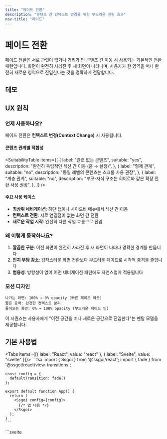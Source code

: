 ```yaml
---
title: "페이드 전환"
description: "콘텐츠 간 컨텍스트 변경을 위한 부드러운 전환 효과"
nav-title: "페이드"
---
```


# 페이드 전환

페이드 전환은 서로 관련이 없거나 거리가 먼 콘텐츠 간 이동 시 사용되는 기본적인 전환 패턴입니다. 화면이 완전히 사라진 후 새 화면이 나타나며, 사용자가 한 영역을 떠나 완전히 새로운 영역으로 진입한다는 것을 명확하게 전달합니다.

## 데모

<ViewTransitionDemo type="fade" />

## UX 원칙

### 언제 사용하나요?

페이드 전환은 **컨텍스트 변경(Context Change)** 시 사용됩니다.

#### 콘텐츠 관계별 적합성

<SuitabilityTable
  items={[
    {
      label: "관련 없는 콘텐츠",
      suitable: "yes",
      description: "완전히 독립적인 섹션 간 이동 (홈 → 설정)",
    },
    {
      label: "형제 관계",
      suitable: "no",
      description: "동일 레벨의 콘텐츠는 스크롤 사용 권장",
    },
    {
      label: "계층 관계",
      suitable: "no",
      description: "부모-자식 구조는 히어로와 같은 확장 전환 사용 권장",
    },
  ]}
/>

#### 주요 사용 케이스

- **최상위 네비게이션**: 하단 탭이나 사이드바 메뉴에서 섹션 간 이동
- **컨텍스트 전환**: 서로 연결점이 없는 화면 간 전환
- **새로운 작업 시작**: 완전히 다른 작업 흐름으로 진입

### 왜 이렇게 동작하나요?

1. **깔끔한 구분**: 이전 화면이 완전히 사라진 후 새 화면이 나타나 명확한 경계를 만듭니다
2. **인지 부담 감소**: 갑작스러운 화면 전환보다 부드러운 페이드로 시각적 충격을 줄입니다
3. **범용성**: 방향성이 없어 어떤 네비게이션 패턴에도 자연스럽게 적용됩니다

### 모션 디자인

```
나가는 화면: 100% → 0% opacity (빠른 페이드 아웃)
짧은 공백: 완전한 컨텍스트 분리
들어오는 화면: 0% → 100% opacity (부드러운 페이드 인)
```

이 시퀀스는 사용자에게 "이전 공간을 떠나 새로운 공간으로 진입한다"는 멘탈 모델을 제공합니다.

## 기본 사용법

<Tabs items={[{ label: "React", value: "react" }, { label: "Svelte", value: "svelte" }]}>
  <TabPanel value="react">
    ```tsx
    import { Ssgoi } from '@ssgoi/react';
    import { fade } from '@ssgoi/react/view-transitions';

    const config = {
      defaultTransition: fade()
    };

    export default function App() {
      return (
        <Ssgoi config={config}>
          {/* 앱 내용 */}
        </Ssgoi>
      );
    }
    ```

  </TabPanel>
  <TabPanel value="svelte">
    ```svelte
    <script>
      import { Ssgoi } from '@ssgoi/svelte';
      import { fade } from '@ssgoi/svelte/view-transitions';

      const config = {
        defaultTransition: fade()
      };
    </script>

    <Ssgoi {config}>
      <slot />
    </Ssgoi>
    ```

  </TabPanel>
</Tabs>

## 실전 활용 예시

### 1. 탭 네비게이션

하단 탭바나 상단 탭에서 주요 섹션 간 이동:

<Tabs items={[{ label: "React", value: "react" }, { label: "Svelte", value: "svelte" }]}>
  <TabPanel value="react">
    ```tsx
    const config = {
      transitions: [
        {
          from: '/home',
          to: '/profile',
          transition: fade(),
          symmetric: true
        },
        {
          from: '/home',
          to: '/settings',
          transition: fade(),
          symmetric: true
        }
      ]
    };
    ```
  </TabPanel>
  <TabPanel value="svelte">
    ```svelte
    <script>
      const config = {
        transitions: [
          {
            from: '/home',
            to: '/profile',
            transition: fade(),
            symmetric: true
          },
          {
            from: '/home',
            to: '/settings',
            transition: fade(),
            symmetric: true
          }
        ]
      };
    </script>
    ```
  </TabPanel>
</Tabs>

### 2. 빠른 전환 (즉각적인 응답)

사용자 액션에 빠르게 반응해야 할 때:

<Tabs items={[{ label: "React", value: "react" }, { label: "Svelte", value: "svelte" }]}>
  <TabPanel value="react">
    ```tsx
    const config = {
       defaultTransition: fade({
         inSpring: { //페이지에 들어갈 때 적용됩니다.
           stiffness: 400,  // 빠른 트랜지션
           damping: 35      // 부드러운 마무리
         },
         outSpring: { //페이지를 떠날 때 적용됩니다.
           stiffness: 400,  // 빠른 트랜지션
           damping: 35      // 부드러운 마무리
         }
       })
     };
    ```
  </TabPanel>
  <TabPanel value="svelte">
    ```svelte
    <script>
      const config = {
        defaultTransition: fade({
          inSpring: { //페이지에 들어갈 때 적용됩니다.
            stiffness: 400,  // 빠른 트랜지션
            damping: 35      // 부드러운 마무리
          },
          outSpring: { //페이지를 떠날 때 적용됩니다.
            stiffness: 400,  // 빠른 트랜지션
            damping: 35      // 부드러운 마무리
          }
       })
     };
    </script>
    ```
  </TabPanel>
</Tabs>

### 3. 우아한 전환 (프리미엄 느낌)

브랜드 경험이 중요한 페이지:

<Tabs items={[{ label: "React", value: "react" }, { label: "Svelte", value: "svelte" }]}>
  <TabPanel value="react">
    ```tsx
    const config = {
      defaultTransition: fade({
         inSpring: { //페이지에 들어갈 때 적용됩니다.
            stiffness: 150,  // 느린 트랜지션
            damping: 25      // 부드러운 감속
           },
          outSpring: { //페이지를 떠날 때 적용됩니다.
           stiffness: 150,  // 느린 트랜지션
           damping: 25      // 부드러운 감속
           }
      })
    };
    ```
  </TabPanel>
  <TabPanel value="svelte">
    ```svelte
    <script>
      const config = {
        defaultTransition: fade({
           inSpring: { //페이지에 들어갈 때 적용됩니다.
              stiffness: 150,  // 느린 트랜지션
              damping: 25      // 부드러운 감속
            },
            outSpring: { //페이지를 떠날 때 적용됩니다.
             stiffness: 150,  // 느린 트랜지션
             damping: 25      // 부드러운 감속
            }
        })
    };
    </script>
    ```
  </TabPanel>
</Tabs>

## 접근성

- `prefers-reduced-motion` 설정 시 자동으로 애니메이션 비활성화
- 스크린 리더는 전환 중에도 콘텐츠 변경을 올바르게 인식
- 키보드 네비게이션과 완벽하게 호환

## 모범 사례

### ✅ DO

- 최상위 네비게이션에 기본으로 사용
- 콘텐츠가 완전히 바뀔 때 사용
- 모바일 앱과 유사한 경험 제공 시

### ❌ DON'T

- 관련 콘텐츠 간 이동에는 사용하지 마세요 (슬라이드나 스크롤 사용)
- 너무 느린 페이드는 피하세요 (사용자가 답답함을 느낌)
- 부분적인 UI 변경에는 사용하지 마세요
